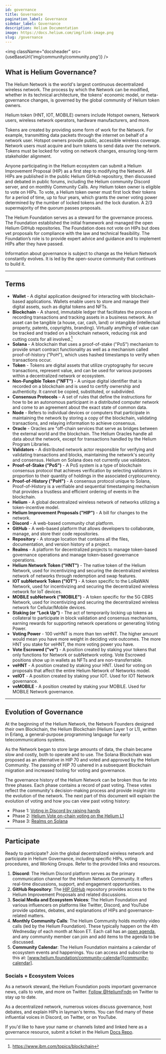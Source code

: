 ```yaml
---
id: governance
title: Governance
pagination_label: Governance
sidebar_label: Governance
description: Helium Documentation
image: https://docs.helium.com/img/link-image.png
slug: /governance
---
```



<img className="docsheader" src={useBaseUrl('img/community/community.png')} />

## What is Helium Governance?

The Helium Network is the world's largest continuous decentralized wireless network. The process by
which the Network can be modified, whether in its technical architecture, the tokens' economic
model, or meta-governance changes, is governed by the global community of Helium token owners.

Helium token (HNT, IOT, MOBILE) owners include Hotspot owners, Network users, wireless network
operators, hardware manufacturers, and more.

Tokens are created by providing some form of work for the Network. For example, transmitting data
packets through the internet on behalf of a network user. Hotspot owners provide public, accessible
wireless coverage. Network users must acquire and burn tokens to send data over the network. Tokens
must be locked for voting on network changes, ensuring long-term stakeholder alignment.

Anyone participating in the Helium ecosystem can submit a Helium Improvement Proposal (HIP) as a
first step to modifying the Network. All HIPs are published in the public Helium GitHub repository,
then discussed and debated in public forums, including the Helium community Discord server, and on
monthly Community Calls. Any Helium token owner is eligible to vote on HIPs. To vote, a Helium token
owner must first lock their tokens for a period of time, up to four years, which grants the owner
voting power determined by the number of locked tokens and the lock duration. A 2/3 supermajority of
the quorum passes proposals.

The Helium Foundation serves as a steward for the governance process. The Foundation established the
initial framework and managed the open Helium GitHub repositories. The Foundation does not vote on
HIPs but does vet proposals for compliance with the law and technical feasibility. The Foundation’s
role is to provide expert advice and guidance and to implement HIPs after they have passed.

Information about governance is subject to change as the Helium Network constantly evolves. It is
led by the open-source community that continues to build it.

---

## Terms

- **Wallet** - A digital application designed for interacting with blockchain-based applications.
  Wallets enable users to store and manage their digital assets, such as digital tokens and NFTs.
- **Blockchain** - A shared, immutable ledger that facilitates the process of recording transactions
  and tracking assets in a business network. An asset can be tangible (a house, car, cash, land) or
  intangible (intellectual property, patents, copyrights, branding). Virtually anything of value can
  be tracked and traded on a blockchain network, reducing risk and cutting costs for all
  involved.[^1]
- **Solana** - A blockchain that uses a proof-of-stake ("PoS") mechanism to provide smart contract
  functionality as well as a mechanism called proof-of-history ("PoH"), which uses hashed timestamps
  to verify when transactions occur.
- **Token** - Tokens are digital assets that utilize cryptography for secure transactions, represent
  value, and can be used for various purposes within a decentralized network or ecosystem.
- **Non-Fungible Token ("NFT")** - A unique digital identifier that is recorded on a blockchain and
  is used to certify ownership and authenticity. It cannot be copied, substituted, or subdivided.
- **Consensus Protocols** – A set of rules that define the instructions for how to be an autonomous
  participant in a distributed computer network and come to an agreement about the exact state of
  common data.
- **Node** - Refers to individual devices or computers that participate in maintaining the network
  by storing a copy of the blockchain, validating transactions, and relaying information to achieve
  consensus.
- **Oracle** - Oracles are "off-chain services that serve as bridges between the external world and 
  the blockchain. The Helium Oracles handle all data about the network, except for transactions handled 
  by the Helium Program Libraries.
- **Validators** - A distributed network actor responsible for verifying and validating transactions
  and blocks, maintaining the network's security and consensus. Helium on Solana does not currently 
  use validators.
- **Proof-of-Stake ("PoS")** - A PoS system is a type of blockchain consensus protocol that achieves
  verification by selecting validators in proportion to their quantity of holdings in the associated
  cryptocurrency.
- **Proof-of-History ("PoH")** - A consensus protocol unique to Solana, Proof-of-History is a
  verifiable and sequential timestamping mechanism that provides a trustless and efficient ordering
  of events in the blockchain.
- **Helium** - A global decentralized wireless network of networks utilizing a token-incentive
  model.
- **Helium Improvement Proposals ("HIP")** - A bill for changes to the network.
- **Discord** - A web-based community chat platform.
- **GitHub** - A web-based platform that allows developers to collaborate, manage, and store their
  code repositories.
- **Repository** - A storage location that contains all the files, documentation, and version
  history of a project.
- **Realms** - A platform for decentralized projects to manage token-based governance operations and
  manage token-based governance operations.
- **Helium Network Token ("HNT")** - The native token of the Helium Network, used for incentivizing
  and securing the decentralized wireless network of networks through redemption and swap features.
- **IOT subNetwork Token ("IOT")** - A token specific to the LoRaWAN Network, used for incentivizing
  and securing the decentralized wireless network for IoT devices.
- **MOBILE subNetwork ("MOBILE")** - A token specific for the 5G CBRS Network, used for
  incentivizing and securing the decentralized wireless network for Cellular/Mobile devices.
- **Staking (or “Lock Up”)** - The act of temporarily locking up tokens as collateral to participate
  in block validation and consensus mechanisms, earning rewards for supporting network operations or
  generating Voting Power.
- **Voting Power** - 100 veHNT is more than ten veHNT. The higher amount would mean you have more
  weight in deciding vote outcomes. The more HNT you stake for veHNT, the more voting power you
  have.
- **Vote Escrowed ("ve")** - A position created by staking your tokens that only functions for
  Network or subNetwork voting. Vote Escrowed positions show up in wallets as NFTs and are
  non-transferrable.
- **veHNT** - A position created by staking your HNT. Used for voting on proposals that affect the
  entire Helium Network of Networks model.
- **veIOT** - A position created by staking your IOT. Used for IOT Network governance.
- **veMOBILE** - A position created by staking your MOBILE. Used for MOBILE Network governance.

---

## Evolution of Governance

At the beginning of the Helium Network, the Network Founders designed their own Blockchain, the
Helium Blockchain (Helium Layer 1 or L1), written in Erlang, a general-purpose programming language
for early telecommunications systems.

As the Network began to store large amounts of data, the chain became slow and costly, both to
operate and to use. The Solana Blockchain was proposed as an alternative in HIP 70 and voted and
approved by the Helium Community. The passing of HIP 70 ushered in a subsequent Blockchain migration
and increased tooling for voting and governance.

The governance history of the Helium Network can be broken thus far into three phases. Each phase
contains a record of past voting. These votes reflect the community's decision-making process and
provide insight into the evolution of the network. The next part of this document will explain the
evolution of voting and how you can view past voting history:

- Phase 1: [Voting in Discord by raising hands](governance/phase-1)
- Phase 2: [Helium Vote on-chain voting on the Helium L1](governance/phase-2)
- Phase 3: [Realms on Solana](governance/phase-3)

---

## Participate

Ready to participate? Join the global decentralized wireless network and participate in Helium
Governance, including specific HIPs, voting procedures, and Working Groups. Refer to the provided
links and resources.

<!-- TODO: use sol docs buttons https://docs.solana.com/developers -->

1. **Discord**: The Helium Discord platform serves as the primary communication channel for the
   Helium Network Community. It offers real-time discussions, support, and engagement opportunities.
2. **GitHub Repository**: The [HIP GitHub](https://github.com/helium/HIP) repository provides access to the Helium Improvement
   Proposals and related discussions.
3. **Social Media and Ecosystem Voices**: The Helium Foundation and various influencers on platforms
   like Twitter, Discord, and YouTube provide updates, debates, and explanations of HIPs and
   governance-related matters.
4. **Monthly Community Calls**: The Helium Community holds monthly video calls (led by the Helium
   Foundation). These typically happen on the 4th Wednesday of each month at Noon ET. Each call has
   an [open agenda](https://www.helium.foundation/community-call), and any community member can join and add items to the agenda to be discussed.
5. **Community Calendar**: The Helium Foundation maintains a calendar of ecosystem events and
   happenings. You can access and subscribe to this at:
   [www.helium.foundation/community-calendar][community-calendar].

### Socials + Ecosystem Voices

As a network steward, the Helium Foundation posts important governance news, calls to vote, and more
on Twitter. [Follow @HeliumFndn][foundation-twitter] on Twitter to stay up to date.

As a decentralized network, numerous voices discuss governance, host debates, and explain HIPs in
layman's terms. You can find many of these influential voices in Discord, on Twitter, or on YouTube.

If you'd like to have your name or channels listed and linked here as a governance resource, submit
a ticket in the Helium [Docs Repo][docs-issues].

[discord]: https://discord.gg/helium
[docs-issues]: https://github.com/helium/docs/issues
[community-call-notes]:
  https://docs.google.com/document/d/1bMm2alBigBj3detA775Dn0Gz9UM5XczAeK9vnjBB3l0
[community-call-video]: https://helium.foundation/community-call
[foundation]: https://www.helium.foundation
[helium-dao]: https://www.realms.heliumvote.com/dao/hnt
[iot-dao]: https://www.realms.heliumvote.com/dao/iot
[mobile-dao]: https://www.realms.heliumvote.com/dao/mobile
[realms]: https://app.realms.today/
[realms-tutorial]: /staking-with-realms
[github-hip]: https://github.com/helium/HIP
[discord-hip]: discord://discord.com/channels/404106811252408320/730243559873052754
[hip-docs]: /hip
[foundation-twitter]: https://twitter.com/HeliumFndn
[realms]: /realms
[bip]: https://github.com/bitcoin/bips
[community-calendar]: https://www.helium.foundation/community-calendar

[^1]: https://www.ibm.com/topics/blockchain
